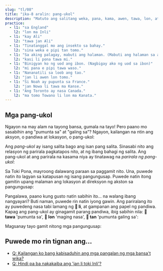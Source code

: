 ```yaml
---
slug: "tl/08"
title: "ika-8 aralin: pang-ukol"
description: "Matuto ang salitang weka, pana, kama, awen, tawa, lon, at tan!"
practice:
  - l1: "sa England"
    l2: "lon ma Inli"
  - l1: "kay Ali"
    l2: "tawa jan Ali"
  - l1: "Tinatanggal mo ang insekto sa bahay."
    l2: "sina weka e pipi tan tomo."
  - l1: "Sa aking palagay, mabuti ang halaman. (Mabuti ang halaman sa akin)"
    l2: "kasi li pona tawa mi."
  - l1: "Binigyan ko ng uod ang ibon. (Nagbigay ako ng uod sa ibon)"
    l2: "mi pana e pipi tawa waso."
  - l1: "Nananatili sa loob ang tao."
    l2: "jan li awen lon tomo."
  - l1: "Si Noah ay pupunta sa France."
    l2: "jan Nowa li tawa ma Kanse."
  - l1: "Ang Toronto ay nasa Canada."
    l2: "ma tomo Towano li lon ma Kanata."
---
```



## Mga pang-ukol

Ngayon na may alam na tayong bansa, gumala na tayo! Pero paano mo sasabihin ang "pumunta sa" at "galing sa"? Ngayon, kailangan na ntin ang aksyon, o pandiwa at lokasyon, o pang-ukol:

<List>
  <Word sl="weka" m="tanggalin, tumakas; tanggal, takas" />
  <Word sl="pana" m="bigyan, lagyan" />
  <Word sl="kama" m="dumating" />
  <Word sl="awen" m="manatili, magbantay" />
  <Word sl="tawa" m="kay, pumunta ka, pumunta sa" />
  <Word sl="lon" m="sa, doon sa" />
  <Word sl="tan" m="galing sa, dahil" />
</List>

Ang _pang-ukol_ ay isang salita bago ang isan pang salita. Sinasabi nito ang relasyon ng parirala pagkatapos nito, at ng ibang bahagi ng salita. Ang pang-ukol at ang parirala na kasama niya ay tinatawag na _parirala ng pang-ukol_:

<List>
  <Word sl="tawa soweli" m="papunta sa hayop" />
  <Word sl="lon ma" m="sa bansa, doon sa bansa" />
  <Word sl="tan tomo" m="galing sa bahay" />
</List>

Sa Toki Pona, mayroong dalawang paraan sa paggamit nito. Una, puwede natin ito lagyan sa katapusan ng isang pangungusap. Puwede natin itong gamitin upang malaman ang lokasyon at direksyon ng akston sa pangungusap:

<List>
  <Sentence sl="mi pana e waso tawa kasi." m="Naglagay ako ng ibon sa puno." />
  <Sentence sl="waso li awen lon kasi." m="Nananatili ang ibon sa puno." />
  <Sentence
    sl="sina weka e waso tan kasi."
    m="Tinatanggal mo ang ibon sa puno."
  />
</List>

Pangalawa, paano kung gusto natin sabihin ito... na walang ibang nangyayari? Buti naman, puwede rin natin iyong gawin. Ang pariralang ito ay puwedeng nasa tabi lamang ng **󱤧 li**, at gampanan ang papel ng pandiwa. Kapag ang pang-ukol ay ginagamit parang pandiwa, ibig sabihin nila: **󱥩 tawa** 'pumunta sa', **󱤬 lon** 'maging nasa', **󱥧 tan** 'pumunta galing sa':

<List>
  <Sentence sl="jan Ema li tawa ma Nijon." m="Pumunta si Emma sa Japan." />
  <Sentence sl="jan Nina li lon ma Lusi." m="Nasa Russia si Nina." />
  <Sentence sl="jan Mili li tan ma Kanse." m="Si Millie ay galing sa France." />
</List>

Magsanay tayo gamit nitong mga pangungusap:

<List>
  <Sentence
    sl="mi tawa ma kasi."
    m="Pupunta ako sa lupa ng mga halaman.<br />(Puwedeng gubat, kapatagan, palayan, o kahit saan man na mayroong maraming halaman.)"
  />
  <Sentence
    sl="sona li weka tan mi."
    m="Umalis ang kaalamam galing sa akin.<br />(Nakalimutan ko.)"
  />
  <Sentence
    sl="soweli suwi li pona tawa mi."
    m="Sa aking palagay, mabuti ang mga cute na hayop.<br />(Mabuti ang mga cute na hayop sa akin.)"
  />
  <Sentence sl="jan Nowa li toki tawa jan Ema." m="Nagsasalita si Noah kay Emma." />
  <Sentence
    sl="jan li toki Tosi lon ma Tosi."
    m="Nagsasalita ng German ang tao sa Germany."
  />
</List>

<Practice exercises={frontmatter.practice} client:load />

## Puwede mo rin tignan ang...
* [Q: Kailangan ko bang kabisaduhin ang mga pangalan ng mga bansa't wika?](tl/languages-countries)
* [Q: Hindi pa ba nakakaiba ang 'jan li toki Inli'?](tl/named-verbs)
